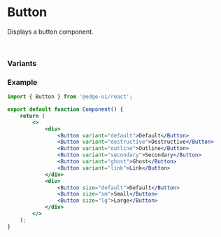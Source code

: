 
# Button

Displays a button component.

<br />

### Variants

<div className="my-5">
    <Buttons />
</div>

### Example

```jsx
import { Button } from '@edge-ui/react';

export default function Component() {
    return (
        <>
            <div>
                <Button variant="default">Default</Button>
                <Button variant="destructive">Destructive</Button>
                <Button variant="outline">Outline</Button>
                <Button variant="secondary">Secondary</Button>
                <Button variant="ghost">Ghost</Button>
                <Button variant="link">Link</Button>
            </div>
            <div>
                <Button size="default">Default</Button>
                <Button size="sm">Small</Button>
                <Button size="lg">Large</Button>
            </div>
        </>
    );
}
```
